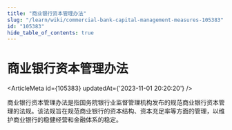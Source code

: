 ```yaml
---
title: "商业银行资本管理办法"
slug: "/learn/wiki/commercial-bank-capital-management-measures-105383"
id: "105383"
hide_table_of_contents: true
---
```



# 商业银行资本管理办法

<ArticleMeta id={105383} updatedAt={'2023-11-01 20:20:20'} />
<div className='border-solid border-b border-t-0 my-4 border-[var(--ifm-color-gray-300)]' />

商业银行资本管理办法是指国务院银行业监督管理机构发布的规范商业银行资本管理的法规。该法规旨在规范商业银行的资本结构、资本充足率等方面的管理，以维护商业银行的稳健经营和金融体系的稳定。
